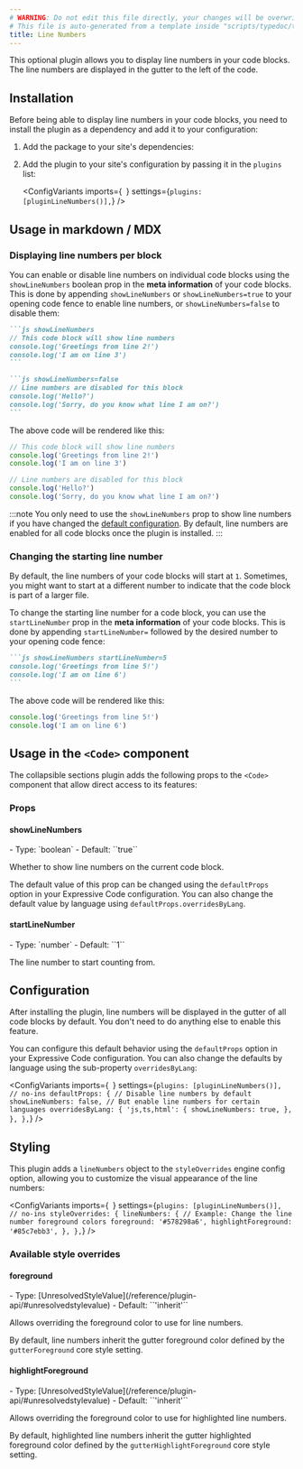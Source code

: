 ```yaml
---
# WARNING: Do not edit this file directly, your changes will be overwritten!
# This file is auto-generated from a template inside "scripts/typedoc/templates".
title: Line Numbers
---
```



This optional plugin allows you to display line numbers in your code blocks. The line numbers are displayed in the gutter to the left of the code.

## Installation

Before being able to display line numbers in your code blocks, you need to install the plugin as a dependency and add it to your configuration:

1. Add the package to your site's dependencies:

    <PackageManagers pkg="@expressive-code/plugin-line-numbers" />

2. Add the plugin to your site's configuration by passing it in the `plugins` list:

    <ConfigVariants
      imports={`
      `}
      settings={`
        plugins: [pluginLineNumbers()],
      `}
    />

## Usage in markdown / MDX

### Displaying line numbers per block

You can enable or disable line numbers on individual code blocks using the `showLineNumbers` boolean prop in the **meta information** of your code blocks. This is done by appending `showLineNumbers` or `showLineNumbers=true` to your opening code fence to enable line numbers, or `showLineNumbers=false` to disable them:

````md ins=/showLineNumbers\S*/
```js showLineNumbers
// This code block will show line numbers
console.log('Greetings from line 2!')
console.log('I am on line 3')
```

```js showLineNumbers=false
// Line numbers are disabled for this block
console.log('Hello?')
console.log('Sorry, do you know what line I am on?')
```
````

The above code will be rendered like this:

```js showLineNumbers
// This code block will show line numbers
console.log('Greetings from line 2!')
console.log('I am on line 3')
```

```js showLineNumbers=false
// Line numbers are disabled for this block
console.log('Hello?')
console.log('Sorry, do you know what line I am on?')
```

:::note
You only need to use the `showLineNumbers` prop to show line numbers if you have changed the [default configuration](#configuration). By default, line numbers are enabled for all code blocks once the plugin is installed.
:::

### Changing the starting line number

By default, the line numbers of your code blocks will start at `1`. Sometimes, you might want to start at a different number to indicate that the code block is part of a larger file.

To change the starting line number for a code block, you can use the `startLineNumber` prop in the **meta information** of your code blocks. This is done by appending `startLineNumber=` followed by the desired number to your opening code fence:

````md ins=/showLineNumbers\S*/ ins=/startLineNumber\S*/
```js showLineNumbers startLineNumber=5
console.log('Greetings from line 5!')
console.log('I am on line 6')
```
````

The above code will be rendered like this:

```js showLineNumbers startLineNumber=5
console.log('Greetings from line 5!')
console.log('I am on line 6')
```

## Usage in the `<Code>` component

The collapsible sections plugin adds the following props to the `<Code>` component that allow direct access to its features:

### Props

#### showLineNumbers

<PropertySignature>
- Type: `boolean`
- Default: ``true``
</PropertySignature>

Whether to show line numbers on the current code block.

The default value of this prop can be changed using the `defaultProps` option in your Expressive Code configuration. You can also change the default value by language using `defaultProps.overridesByLang`.

#### startLineNumber

<PropertySignature>
- Type: `number`
- Default: ``1``
</PropertySignature>

The line number to start counting from.

## Configuration

After installing the plugin, line numbers will be displayed in the gutter of all code blocks by default. You don't need to do anything else to enable this feature.

You can configure this default behavior using the `defaultProps` option in your Expressive Code configuration. You can also change the defaults by language using the sub-property `overridesByLang`:

<ConfigVariants
  imports={`
  `}
  settings={`
    plugins: [pluginLineNumbers()], // no-ins
    defaultProps: {
      // Disable line numbers by default
      showLineNumbers: false,
      // But enable line numbers for certain languages
      overridesByLang: {
        'js,ts,html': {
          showLineNumbers: true,
        },
      },
    },
  `}
/>

## Styling

This plugin adds a `lineNumbers` object to the `styleOverrides` engine config option, allowing you to customize the visual appearance of the line numbers:

<ConfigVariants
  imports={`
  `}
  settings={`
    plugins: [pluginLineNumbers()], // no-ins
    styleOverrides: {
      lineNumbers: {
        // Example: Change the line number foreground colors
        foreground: '#578298a6',
        highlightForeground: '#85c7ebb3',
      },
    },
  `}
/>

### Available style overrides

#### foreground

<PropertySignature>
- Type: [UnresolvedStyleValue](/reference/plugin-api/#unresolvedstylevalue)
- Default: ``'inherit'``
</PropertySignature>

Allows overriding the foreground color to use for line numbers.

By default, line numbers inherit the gutter foreground color defined by the
`gutterForeground` core style setting.

#### highlightForeground

<PropertySignature>
- Type: [UnresolvedStyleValue](/reference/plugin-api/#unresolvedstylevalue)
- Default: ``'inherit'``
</PropertySignature>

Allows overriding the foreground color to use for highlighted line numbers.

By default, highlighted line numbers inherit the gutter highlighted foreground color defined by the `gutterHighlightForeground` core style setting.
